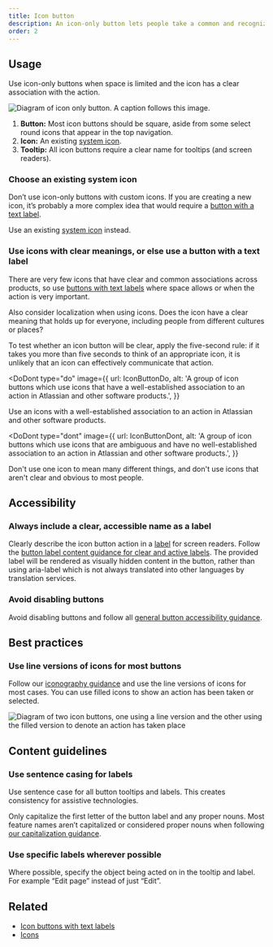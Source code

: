 ```yaml
---
title: Icon button
description: An icon-only button lets people take a common and recognizable action where space is limited.
order: 2
---
```



## Usage

Use icon-only buttons when space is limited and the icon has a clear association with the action.

![Diagram of icon only button. A caption follows this image.](./images/anatomy-icon-button.png)

1. **Button:** Most icon buttons should be square, aside from some select round icons that appear in the top navigation.
2. **Icon:** An existing [system icon](/components/icon).
3. **Tooltip:** All icon buttons require a clear name for tooltips (and screen readers).

### Choose an existing system icon

Don’t use icon-only buttons with custom icons. If you are creating a new icon, it’s probably a more complex idea that would require a [button with a text label](/components/button/button-new/examples).

Use an existing [system icon](/components/icon/) instead.

### Use icons with clear meanings, or else use a button with a text label

There are very few icons that have clear and common associations across products, so use [buttons with text labels](/components/button/button-new/usage) where space allows or when the action is very important.

Also consider localization when using icons. Does the icon have a clear meaning that holds up for everyone, including people from different cultures or places?

To test whether an icon button will be clear, apply the five-second rule: if it takes you more than five seconds to think of an appropriate icon, it is unlikely that an icon can effectively communicate that action.

<DoDont
  type="do"
  image={{
    url: IconButtonDo,
    alt: 'A group of icon buttons which use icons that have a well-established association to an action in Atlassian and other software products.',
  }}
>
  Use an icons with a well-established association to an action in Atlassian and
  other software products.
</DoDont>

<DoDont
  type="dont"
  image={{
    url: IconButtonDont,
    alt: 'A group of icon buttons which use icons that are ambiguous and have no well-established association to an action in Atlassian and other software products.',
  }}
>
  Don't use one icon to mean many different things, and don't use icons that
  aren't clear and obvious to most people.
</DoDont>

## Accessibility

### Always include a clear, accessible name as a label

Clearly describe the icon button action in a [label](/components/button/icon-button/code#CommonProps-label) for screen readers. Follow the [button label content guidance for clear and active labels](/components/button/icon-button/usage#content-guidelines). The provided label will be rendered as visually hidden content in the button, rather than using aria-label which is not always translated into other languages by translation services.

### Avoid disabling buttons

Avoid disabling buttons and follow all [general button accessibility guidance](/components/button/usage#accessibility).

## Best practices

### Use line versions of icons for most buttons

Follow our [iconography guidance](/foundations/iconography/) and use the line versions of icons for most cases. You can use filled icons to show an action has been taken or selected.

![Diagram of two icon buttons, one using a line version and the other using the filled version to denote an action has taken place](./images/dos-donts/icon-lined-filled.png)

## Content guidelines

### Use sentence casing for labels

Use sentence case for all button tooltips and labels. This creates consistency for assistive technologies.

Only capitalize the first letter of the button label and any proper nouns. Most feature names aren’t capitalized or considered proper nouns when following [our capitalization guidance](/content/language-and-grammar#capitalization).

### Use specific labels wherever possible

Where possible, specify the object being acted on in the tooltip and label. For example “Edit page” instead of just “Edit”.

## Related

- [Icon buttons with text labels](/components/button/button-new/examples#button-with-icon)
- [Icons](/components/icon)
